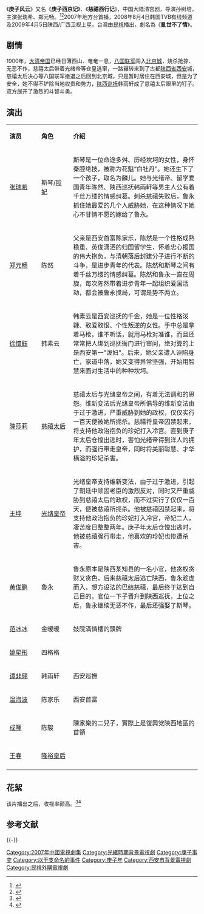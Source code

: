 {{电视节目信息框
| 名称     = 庚子风云
| 别名     = 庚子西京记<br>慈禧西行记
| 图片     = 庚子风云.jpg
| 图说     = 海报
| 分类     = 古装剧
| 原创者   = 
| 导演     = [[孙树培|孙树培]]
| 监制     = 
| 出品人   = 
| 编剧     = 徐闰
| 制作人   = 
| 摄影     = 
| 演出     = [[张瑞希|张瑞希]]<br>[[郑元畅|郑元畅]]
| 配音     =
| 旁白     = 
| 主题曲   = 
| 片尾曲   = 
| 插曲     = 
| 國家     = {{CHNML}}
| 地区     = 
| 语言     = 普通话
| 集数     = 43集
| 每集长   = 45分钟
| 制作公司 = 江苏天地纵横影视<ref>{{cite web|url=http://ent.sina.com.cn/v/2009-05-07/18042507682.shtml|title=资料：天地纵横电视剧《庚子风云》|date=2009-05-07|work=新浪|accessdate=2014-04-10|archive-date=2014-04-13|archive-url=https://web.archive.org/web/20140413144758/http://ent.sina.com.cn/v/2009-05-07/18042507682.shtml|dead-url=no}}</ref>
| 首播地区 = {{CHNML}}
| 电视网   = [[广西卫视|广西卫视]]、[[陕西卫视|陕西卫视]]<ref>{{cite web|url=http://ent.sina.com.cn/v/m/2009-04-16/16422476299.shtml|title=《庚子风云》黄俊鹏苦学韩语 与张瑞希因戏结缘|date=2009-04-16|work=新浪|accessdate=2014-04-10|archive-date=2014-04-13|archive-url=https://web.archive.org/web/20140413145857/http://ent.sina.com.cn/v/m/2009-04-16/16422476299.shtml|dead-url=no}}</ref>
| 开始     = 2009年4月
| 结束     = 2009年
| 先于     = 
| 后于     = 
| 相关剧集 = 
| 官方网站 = 
}}
《'''庚子风云'''》又名《'''庚子西京记'''》、《'''慈禧西行记'''》，中国大陆清宫剧，导演孙树培，主演张瑞希、郑元畅。<ref>{{cite web|url=http://ent.sina.com.cn/v/m/2009-04-20/18482482892.shtml|title=黄俊鹏《庚子风云》与张瑞希对手戏苦不堪言|date=2009-04-20|work=新浪|accessdate=2014-04-10|archive-date=2014-04-13|archive-url=https://web.archive.org/web/20140413154926/http://ent.sina.com.cn/v/m/2009-04-20/18482482892.shtml|dead-url=no}}</ref><ref>{{cite web|url=http://ent.sina.com.cn/v/m/2009-04-15/16082474256.shtml|title=《庚子风云》热播 黄俊鹏表演受肯定(图)|date=2009-04-15|work=新浪|accessdate=2014-04-10|archive-date=2014-04-13|archive-url=https://web.archive.org/web/20140413150117/http://ent.sina.com.cn/v/m/2009-04-15/16082474256.shtml|dead-url=no}}</ref>2007年地方台首播，2008年8月4日韩国TVB有线频道及2009年4月5日陕西/广西卫视上星。台灣由[[民間全民電視公司|民視]]播出，劇名為《'''亂世不了情'''》。

==剧情==
1900年，[[清朝|大清帝国]]已经日薄西山、奄奄一息，[[八国联军|八国联军]]闯入[[明清北京城|北京城]]，烧杀抢掠、无恶不作，慈禧太后带着光绪帝等仓皇逃窜，一路辗转来到了古都[[陕西省|陕西省]][[西安|西安]]城，慈禧太后决心等八国联军撤退之后回到北京城，只是暂时居住在西安城，但是为了安全，她不得不铲除当地权贵和势力，[[陝西巡撫|陕西巡抚]]韩雨轩成了慈禧太后眼里的钉子。双方展开了激烈的斗智斗勇。

== 演出 ==
{|class="wikitable " width="60%"
|- style="background:cornflowerblue; color:white" align=center
|style="width:10%"|'''演员'''||style="width:10%"|'''角色'''||style="width:40%"|'''介紹'''
|-
| [[张瑞希|张瑞希]]||斯琴/[[珍妃|珍妃]]||斯琴是一位命途多舛、历经坎坷的女性，身怀秦腔绝技，被称为花魁“白牡丹”。她还生下了一个孩子，取名为麟儿。她与光绪帝、留学爱国青年陈然、陕西巡抚韩雨轩等男主人公有着千丝万缕的情感纠葛。刺杀慈禧失败后，鲁永抓住她最爱的几个人威胁她，在这种情况下她心不甘情不愿的嫁给了鲁永。   
|-
| [[郑元畅|郑元畅]]||陈然||父亲是西安首富陈家乐，陈然是一个性格成熟稳重、英俊潇洒的归国留学生，怀着忠心报国的伟大抱负，与清朝落后封建分子进行不断的斗争，是进步青年的代表。陈然和斯琴之间有着千丝万缕的情感纠葛。陈然和鲁永一直在周旋，每次陈然带着进步青年一起组织爱国活动，都会被鲁永搅局，可谓是势不两立。    
|- 
|[[徐懷鈺|徐懷鈺]]||韩素云||韩素云是西安巡抚的千金，她是一位性格泼辣、敢爱敢恨、个性叛逆的女性。手中总是拿着马枪，谁不听话，就用马枪对准谁，而且还常常把人绑到巡抚衙门进行审问，绝对算的上是西安第一"泼妇"。后来，她父亲遭人诬陷身亡，家道中落，她又变得异常坚强，开始用智慧来面对生活中的种种坎坷。     
|-
|[[陳莎莉|陳莎莉]]||[[慈禧太后|慈禧太后]]||慈禧太后与光绪皇帝之间，有着无法调和的恩怨。维新变法后光绪皇帝所倡导的维新变法由于过于激进，严重威胁到她的政权，仅仅实行一百天便被她所扼杀。慈禧将皇帝囚禁起来，将支持他政治抱负的珍妃打入冷宫。直到庚子年太后仓惶出逃时，害怕光绪帝得到洋人的拥护，而强行带走皇帝，同时将美丽聪慧、才华横溢的珍妃杀害。      
|-
|[[王坤_(香港)|王坤]]||[[光绪皇帝|光绪皇帝]]||光绪皇帝支持维新变法，由于过于激进，引起了朝廷中顽固老臣的激烈反对，同时又严重威胁到慈禧太后的政权，而不过实行了仅仅一百天，便被慈禧所扼杀。他被慈禧囚禁起来，将支持他政治抱负的珍妃打入冷宫，帝妃二人，凄苦度日整整两年。庚子年太后仓惶出逃时，他被慈禧强行带走，他喜欢的珍妃也惨遭杀害。
|- 
| [[黄俊鹏|黄俊鹏]]||魯永||鲁永原本是陕西某知县的一名小官，他贪权贪财又贪色，后来慈禧太后逃亡陕西，鲁永趁虚而入，想方设法的巴结慈禧，最后终于达到自己目的，官位一下子晋升到陕西巡抚，上位之后，鲁永继续无恶不作，最后还强娶了斯琴。   
|-
| [[范冰冰|范冰冰]]||金暖暖||妓院滿情樓的頭牌    
|-
| [[姚星彤|姚星彤]]||四格格||      
|-
| [[谭非翎|谭非翎]]||韩雨轩||西安巡撫     
|- 
| [[温海波|温海波]]||陈家乐||西安首富      
|-
| [[成暉|成暉]]||陈駿||陳家樂的二兒子，實際上是復興党陝西地區的首領      
|-
| [[王春|王春]]||[[隆裕太后|隆裕皇后]]|| 
|-
|}

==花絮==
该片播出之后，收视率颇高。<ref>{{cite web|url=http://ent.sina.com.cn/v/m/2009-04-09/17512463881.shtml|title=《庚子风云》全国热播 黄俊鹏再演反派(图)|date=2009-04-09|work=新浪|accessdate=2014-04-10|archive-date=2014-04-13|archive-url=https://web.archive.org/web/20140413150018/http://ent.sina.com.cn/v/m/2009-04-09/17512463881.shtml|dead-url=no}}</ref><ref>{{cite web|url=http://ent.qq.com/a/20080912/000346.htm|title=王坤《庚子风云》四川电视热播 收视创新高|date=2008-09-12|work=腾讯网|accessdate=2014-04-10|archive-date=2014-04-13|archive-url=https://web.archive.org/web/20140413143458/http://ent.qq.com/a/20080912/000346.htm|dead-url=no}}</ref>

== 参考文献 ==
{{Reflist}}

{{-}}
{{2007年中國大陸古裝/民初電視劇}}
{{DEFAULTSORT:Geng庚子}}
[[Category:2007年中國電視劇集|Category:2007年中國電視劇集]]
[[Category:光緒時期背景電視劇|Category:光緒時期背景電視劇]]
[[Category:庚子事变|Category:庚子事变]]
[[Category:以干支命名的事件|Category:以干支命名的事件]]
[[Category:庚子年|Category:庚子年]]
[[Category:西安市背景電視劇|Category:西安市背景電視劇]]
[[Category:民視外購電視劇|Category:民視外購電視劇]]